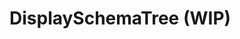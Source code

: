 
# DisplaySchemaTree (WIP)

<SourceCode
  href="https://github.com/bytedance/flowgram.ai/tree/main/packages/materials/form-materials/src/components/display-schema-tree"
/>